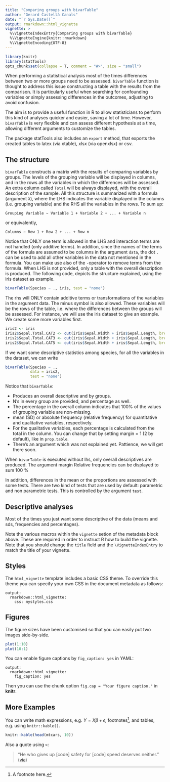 ```yaml
---
title: "Comparing groups with bivarTable"
author: "Gerard Castellà Canals"
date: "`r Sys.Date()`"
output: rmarkdown::html_vignette
vignette: >
  %\VignetteIndexEntry{Comparing groups with bivarTable}
  %\VignetteEngine{knitr::rmarkdown}
  %\VignetteEncoding{UTF-8}
---
```


```r
library(knitr)
library(statTools)
opts_chunk$set(collapse = T, comment = "#>", size = "small")
```


When performing a statistical analysis most of the times differences between two or more groups need to be assessed. `bivarTable` function is thought to address this issue constructing a table with the results from the comparison. It is particularly useful when searching for confounding variables or simply assessing differences in the outcomes, adjusting to avoid confusion. 

The aim is to provide a useful function in R to allow statisticians to perform this kind of analyses quicker and easier, saving a lot of time. However, `bivarTable` is very flexible and can assess different hypothesis at a time, allowing different arguments to customize the tables. 

The package statTools also includes an `export` method, that exports the created tables to latex (via xtable), xlsx (via openxlsx) or csv. 

## The structure

`bivarTable` constructs a matrix with the results of comparing variables by groups. The levels of the grouping variable will be displayed in columns, and in the rows all the variables in which the differences will be assessed. An extra column called `Total` will be always displayed, with the overall description of the sample. All this structure is summarized with a formula (argument `X`), where the LHS indicates the variable displayed in the columns (i.e. grouping variable) and the RHS all the variables in the rows. To sum up:

`Grouping Variable ~ Variable 1 + Variable 2 + ... + Variable n`

or equivalently,

`Columns ~ Row 1 + Row 2 + ... + Row n`

Notice that ONLY one term is allowed in the LHS and interaction terms are not handled (only additive terms). In addition, since the names of the terms of the formula are assumed to be columns in the argument `data`, the dot `.` can be used to add all other variables in the data not mentioned in the formula. You can make use also of the `-`operator to remove terms from the formula. When LHS is not provided, only a table with the overall description is produced. The following code, depicts the structure explained, using the iris dataset as example. 

```r
bivarTable(Species ~ ., iris, test = "none")
```




The rhs will ONLY contain additive terms or transformations of the variables in the argument data. The minus symbol is also allowed. These variables will be the rows of the table, i.e. where the differences between the groups will be assessed. For instance, we will use the iris dataset to give an example. We create some more variables first.

```r
iris2 <- iris
iris2$Sepal.Total.CAT2 <- cut(iris$Sepal.Width + iris$Sepal.Length, breaks = 2)
iris2$Sepal.Total.CAT3 <- cut(iris$Sepal.Width + iris$Sepal.Length, breaks = 3)
iris2$Sepal.Total.CAT5 <- cut(iris$Sepal.Width + iris$Sepal.Length, breaks = 5)
```

If we want some descriptive statistics among species, for all the variables in the dataset, we can write

```r
bivarTable(Species ~ ., 
           data = iris2, 
           test = "none")
```

Notice that ```bivarTable```:

- Produces an overall descriptive and  by groups.
- N's in every group are provided, and percentage as well.
- The percentage in the overall column indicates that 100\%  of the values of grouping variable are non-missing.
- mean (SD) or absolute frequency (relative frequency) for quantitative and qualitative variables, respectively. 
- For the qualitative variables, each percentage is calculated from the total in the column. You can change that by setting margin = 1 (2 by default), like in ```prop.table```.
- There's an argument which was not explained yet. Pattience, we will get there soon.


When ```bivarTable``` is executed without lhs, only overall descriptives are produced. The argument margin
Relative frequencies can be displayed to sum 100 \% 

In addition, differences in the mean or the proportions are assessed with some tests. There are two kind of tests that are used by default: parametric and non parametric tests. This is controlled by the argument ```test```.

## Descriptive analyses

Most of the times you just want some descriptive of the data (means and sds, frequencies and percentages).

Note the various macros within the `vignette` setion of the metadata block above. These are required in order to instruct R how to build the vignette. Note that you should change the `title` field and the `\VignetteIndexEntry` to match the title of your vignette.

## Styles

The `html_vignette` template includes a basic CSS theme. To override this theme you can specify your own CSS in the document metadata as follows:

    output: 
      rmarkdown::html_vignette:
        css: mystyles.css

## Figures

The figure sizes have been customised so that you can easily put two images side-by-side. 

```r
plot(1:10)
plot(10:1)
```

You can enable figure captions by `fig_caption: yes` in YAML:

    output:
      rmarkdown::html_vignette:
        fig_caption: yes

Then you can use the chunk option `fig.cap = "Your figure caption."` in **knitr**.

## More Examples

You can write math expressions, e.g. $Y = X\beta + \epsilon$, footnotes^[A footnote here.], and tables, e.g. using `knitr::kable()`.

```r
knitr::kable(head(mtcars, 10))
```

Also a quote using `>`:

> "He who gives up [code] safety for [code] speed deserves neither."
([via](https://twitter.com/hadleywickham/status/504368538874703872))
